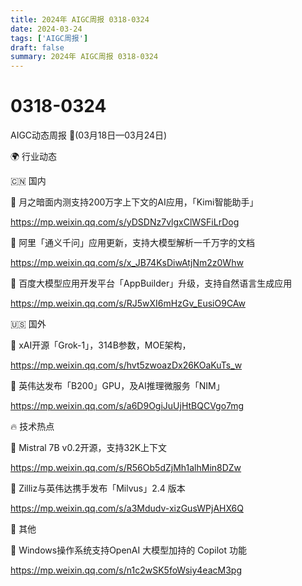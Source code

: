 ```yaml
---
title: 2024年 AIGC周报 0318-0324
date: 2024-03-24
tags: ['AIGC周报']
draft: false
summary: 2024年 AIGC周报 0318-0324
---
```

# 0318-0324



AIGC动态周报 🚀(03月18日—03月24日)

🌍 行业动态

🇨🇳 国内

📰 月之暗面内测支持200万字上下文的AI应用，「Kimi智能助手」

https://mp.weixin.qq.com/s/yDSDNz7vlgxClWSFiLrDog

📰 阿里「通义千问」应用更新，支持大模型解析一千万字的文档

https://mp.weixin.qq.com/s/x_JB74KsDiwAtjNm2z0Whw

📰 百度大模型应用开发平台「AppBuilder」升级，支持自然语言生成应用

https://mp.weixin.qq.com/s/RJ5wXI6mHzGv_EusiO9CAw

🇺🇸 国外

📰 xAI开源「Grok-1」，314B参数，MOE架构，

https://mp.weixin.qq.com/s/hvt5zwoazDx26KOaKuTs_w

📰 英伟达发布「B200」GPU，及AI推理微服务「NIM」

https://mp.weixin.qq.com/s/a6D9OgiJuUjHtBQCVgo7mg

🔥 技术热点

📝 Mistral 7B v0.2开源，支持32K上下文

https://mp.weixin.qq.com/s/R56Ob5dZjMh1alhMin8DZw

📝 Zilliz与英伟达携手发布「Milvus」2.4 版本

https://mp.weixin.qq.com/s/a3Mdudv-xizGusWPjAHX6Q

🎉 其他

🚀 Windows操作系统支持OpenAI 大模型加持的 Copilot 功能

https://mp.weixin.qq.com/s/n1c2wSK5foWsiy4eacM3pg